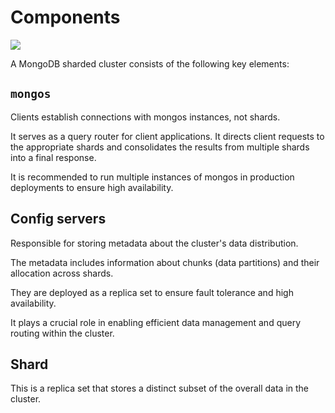 # Components

![](https://www.mongodb.com/docs/manual/images/sharded-cluster-production-architecture.bakedsvg.svg)

A MongoDB sharded cluster consists of the following key elements:

## `mongos`

Clients establish connections with mongos instances, not shards.

It serves as a query router for client applications. It directs client requests to the appropriate shards and consolidates the results from multiple shards into a final response.

It is recommended to run multiple instances of mongos in production deployments to ensure high availability.

## Config servers

Responsible for storing metadata about the cluster's data distribution.

The metadata includes information about chunks (data partitions) and their allocation across shards.

They are deployed as a replica set to ensure fault tolerance and high availability.

It plays a crucial role in enabling efficient data management and query routing within the cluster.

## Shard

This is a replica set that stores a distinct subset of the overall data in the cluster.
